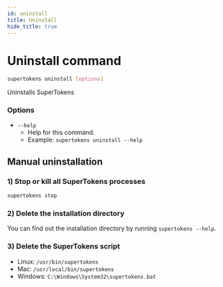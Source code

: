 ```yaml
---
id: uninstall
title: Uninstall
hide_title: true
---
```


<!-- ./community/supertokens-core/cli/uninstall.mdx -->

# Uninstall command

```bash
supertokens uninstall [options]
```
Uninstalls SuperTokens

### Options
- ```--help```
    - Help for this command.
    - Example: ```supertokens uninstall --help```

## Manual uninstallation
### 1) Stop or kill all SuperTokens processes
```bash
supertokens stop
```
### 2) Delete the installation directory
You can find out the installation directory by running ```supertokens --help```.

### 3) Delete the SuperTokens script
- Linux: ```/usr/bin/supertokens```
- Mac: ```/usr/local/bin/supertokens```
- Windows: ```C:\Windows\System32\supertokens.bat```
